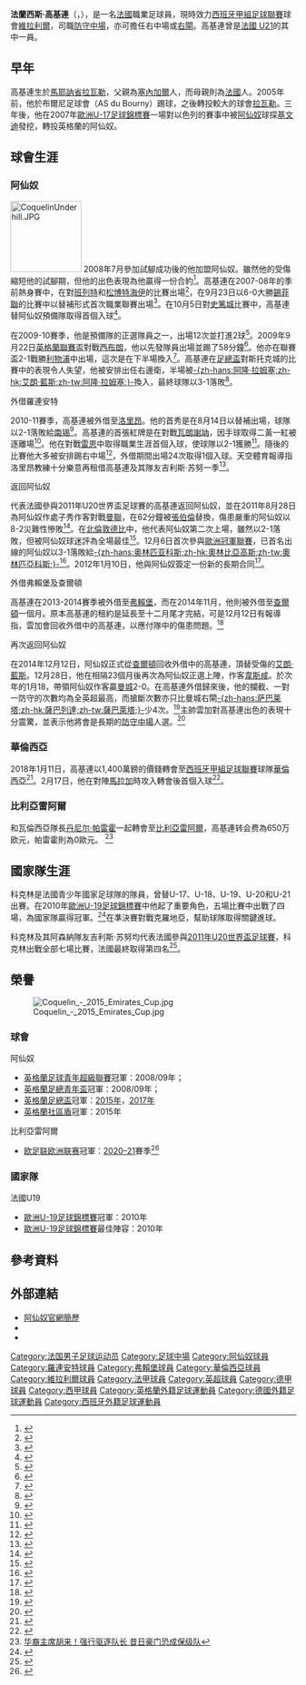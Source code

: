 {{noteTA|G1=arsenal|G2=英超|G3=FAcup|G4=足球|G5=西甲
|T=zh-hans:弗朗西斯·科奎林; zh-hk:法蘭西斯·高基連; zh-tw:法蘭西斯·科奎林
|1=zh-hans:弗朗西斯; zh-hk:法蘭西斯; zh-tw:法蘭西斯
|2=zh-hans:科奎林; zh-hk:高基連; zh-tw:科奎林
|3=zh-hans:洛里昂; zh-hk:羅連安特; 
}}
{{Infobox football biography
|     playername = 法蘭西斯·高基連<br />''Francis Coquelin''
|     nickname   = [[高鈞賢|高鈞賢]]（香港地區）
|          image = Coquelin-2015 (cropped).jpg
|  image_size = 250
|        caption = 
|       fullname = Francis Coquelin
|    dateofbirth = {{birth date and age|1991|5|13|df=y}}
|    cityofbirth = [[拉瓦勒_(馬耶訥)|拉瓦勒]]
| countryofbirth = {{FRA}}
|         height = {{height|m=1.78}}
|       position = [[中場|防守中場]]
|    currentclub = [[比利亞雷阿爾足球俱樂部|維拉利爾]]
|     clubnumber = 19
|    youthyears1 = 2000–2005
|    youthclubs1 = 布爾尼
|    youthyears2 = 2005–2008
|    youthclubs2 = 拉瓦勒足球俱樂部
|    youthyears3 = 2008
|    youthclubs3 = [[阿森纳足球俱乐部|阿仙奴]]
|         years1 = 2008–2018
|         clubs1 = [[阿森纳足球俱乐部|阿仙奴]]                     
|          caps1 = 105
|         goals1 = 0
|         years2 = 2010–2011
|         clubs2 = → [[洛里昂足球俱樂部|羅連安特]]（外借）             
|          caps2 = 24
|         goals2 = 1
|         years3 = 2013–2014
|         clubs3 = → [[弗赖堡体育俱乐部|弗赖堡]]（外借）             
|          caps3 = 16
|         goals3 = 0
|         years4 = 2014
|         clubs4 = → [[查尔顿竞技足球俱乐部|查尔顿]]（外借）             
|          caps4 = 5
|         goals4 = 0
|         years5 = 2018–2020
|         clubs5 = [[華倫西亞足球會|華倫西亞]]                     
|          caps5 = 61
|         goals5 = 1
|         years6 = 2020–
|         clubs6 = [[比利亞雷阿爾足球俱樂部|維拉利爾]]                     
|          caps6 = 23
|         goals6 = 0
<!-- LEAGUE GAMES ONLY - When you update this parameter, please update the pcupdate parameter! -->
|    nationalyears1 = 2007–2008 
|    nationalteam1 = [[法國17歲以下國家足球隊|法國 U17]] 
|    nationalcaps1 = 3 |nationalgoals1 = 0
|    nationalyears2 = 2008–2009 
|    nationalteam2 = [[法國18歲以下國家足球隊|法國 U18]] 
|    nationalcaps2 = 5 |nationalgoals2 = 0
|    nationalyears3 = 2009–2010 
|    nationalteam3 = [[法國19歲以下國家足球隊|法國 U19]] 
|    nationalcaps3 = 16 |nationalgoals3 = 0
|    nationalyears4 = 2010–2011
|    nationalteam4 = [[法國20歲以下國家足球隊|法國 U20]] 
|    nationalcaps4 = 12 |nationalgoals4 = 0
|    nationalyears5 = 2011–2012
|    nationalteam5 = [[法國21歲以下國家足球隊|法國 U21]] 
|    nationalcaps5 = 7
|    nationalgoals5 = 0
<!-- When you update this parameter, please update the ntupdate parameter! -->
|       pcupdate = 2021年8月16日
|       ntupdate = 
}}
'''法蘭西斯·高基連'''（{{lang-fr|'''Francis Coquelin'''}}，{{bd|1991年|5月13日|catidx=Coquelin, Francis}}），是一名[[法國|法國]]職業足球員，現時效力[[西班牙甲組足球聯賽|西班牙甲組足球聯賽]]球會[[比利亞雷阿爾足球俱樂部|維拉利爾]]，司職[[中場|防守中場]]，亦可擔任右中場或[[後衛|右閘]]。高基連曾是[[法國21歲以下國家足球隊|法國 U21]]的其中一員。

==早年==
高基連生於[[馬耶訥省|馬耶訥省]][[拉瓦勒_(馬耶訥)|拉瓦勒]]，父親為[[塞內加爾|塞內加爾]]人，而母親則為[[法國|法國]]人。2005年前，他於布爾尼足球會（AS du Bourny）踢球，之後轉投較大的球會[[拉瓦勒足球俱樂部|拉瓦勒]]。三年後，他在2007年[[歐洲U-17足球錦標賽|歐洲U-17足球錦標賽]]一場對以色列的賽事中被[[阿森纳足球俱乐部|阿仙奴]]球探[[基文迪|基文迪]]發挖，轉投英格蘭的阿仙奴。

== 球會生涯 ==
===阿仙奴===
[[File:CoquelinUnderhill.JPG|125px]]
2008年7月參加試腳成功後的他加盟阿仙奴。雖然他的受傷縮短他的試腳期，但他的出色表現為他贏得一份合約<ref>{{cite web | url=http://arsenalyouth.wordpress.com/2008/05/21/coquelin-signing-complete-and-new-home-kit-revealed/ | title=Coquelin signing complete and new home kit revealed | publisher=arsenalyouth.wordpress.com | access-date=2011-10-03 | archive-date=2011-07-18 | archive-url=https://web.archive.org/web/20110718085938/http://arsenalyouth.wordpress.com/2008/05/21/coquelin-signing-complete-and-new-home-kit-revealed/ | dead-url=no }}</ref>。高基連在2007-08年的季前熱身賽中，在對[[班列特足球會|班列特]]和[[松博特海伊足球俱樂部|松博特海伊]]的比賽出場<ref>{{cite web|url=http://www.arsenal.com/reserves-youth/players/francis-coquelin |title=Francis Coquelin |publisher=Arsenal F.C. |deadurl=yes |archiveurl=https://web.archive.org/web/20081219044304/http://www.arsenal.com/reserves-youth/players/francis-coquelin |archivedate=2008-12-19 }}</ref>，在9月23日以6-0大勝[[谢菲尔德联足球俱乐部|錫菲聯]]的比賽中以替補形式首次職業聯賽出場<ref>{{cite web | url=http://news.bbc.co.uk/sport1/hi/football/league_cup/7626710.stm | title=Arsenal 6–0 Sheff Utd | publisher=BBC Sport | date=23 September 2008 | accessdate=4 January 2010 | archive-date=2017-08-20 | archive-url=https://web.archive.org/web/20170820123018/http://news.bbc.co.uk/sport1/hi/football/league_cup/7626710.stm | dead-url=no }}</ref>。在10月5日對[[斯托克城足球俱乐部|史篤城]]比賽中，高基連替阿仙奴預備隊取得首個入球<ref>{{cite web | url=http://www.arsenal.com/match-menu/3020278/reserves/arsenal-res-v-stoke-city?tab=report | title=Arsenal Res. 3–2 Stoke Res. | publisher=Arsenal F.C. | deadurl=yes | archiveurl=https://web.archive.org/web/20081007190941/http://www.arsenal.com/match-menu/3020278/reserves/arsenal-res-v-stoke-city?tab=report | archivedate=2008-10-07 }}</ref>。

在2009-10賽季，他是預備隊的正選隊員之一，出場12次並打進2球<ref>{{cite web | url=http://www.arsenal.com/reserves-youth/players/francis-coquelin/2009/10?tab=report | title=2009/10 | Francis Coquelin | Reserve Players | Reserves & Youth | Arsenal.com | publisher=Arsenal F.C. | deadurl=yes | archiveurl=https://web.archive.org/web/20120602015443/http://www.arsenal.com/reserves-youth/players/francis-coquelin/2009/10 | archivedate=2012-06-02 }}</ref>。2009年9月22日[[英格蘭聯賽盃|英格蘭聯賽盃]]對戰[[西布罗姆维奇足球俱乐部|西布朗]]，他以先發隊員出場並踢了58分鐘<ref>{{cite web | url=http://www.arsenal.com/match-menu/3191260/first-team/arsenal-v-w.b.a.?tab=report | title=Arsenal 2–0 West Brom | publisher=Arsenal F.C. | deadurl=yes | archiveurl=https://web.archive.org/web/20131216015230/http://www.arsenal.com/match-menu/3191260/first-team/arsenal-v-w.b.a.?tab=report | archivedate=2013-12-16 }}</ref>。他亦在聯賽盃2-1戰勝[[利物浦足球俱乐部|利物浦]]中出場，這次是在下半場換入<ref>{{cite web | url=http://soccernet.espn.go.com/match?id=284385&cc=5739 | title=Match: Arsenal v Liverpool - English Carling Cup - ESPN Soccernet | publisher=ESPN | access-date=2011-10-03 | archive-date=2012-10-24 | archive-url=https://web.archive.org/web/20121024202504/http://soccernet.espn.go.com/match?id=284385&cc=5739 | dead-url=no }}</ref>。高基連在[[英格蘭足總盃|足總盃]]對斯托克城的比賽中的表現令人失望，他被安排出任右邊衛，半場被[[阿隆·拉姆塞|-{zh-hans:阿隆·拉姆塞;zh-hk:艾朗·藍斯;zh-tw:阿隆·拉姆塞;}-]]換入，最終球隊以3-1落敗<ref>{{cite web | url=http://soccernet.espn.go.com/match?id=285993&cc=5739 | title=Match: Stoke City v Arsenal - English FA Cup - ESPN Soccernet | publisher=ESPN | access-date=2011-10-03 | archive-date=2012-10-24 | archive-url=https://web.archive.org/web/20121024202509/http://soccernet.espn.go.com/match?id=285993&cc=5739 | dead-url=yes }}</ref>。

;外借羅連安特
2010-11賽季，高基連被外借至[[洛里昂足球俱樂部|洛里昂]]。他的首秀是在8月14日以替補出場，球隊以2-1落敗給[[南锡足球俱乐部|南锡]]<ref>{{cite web|url=http://www.arsenal.com/news/reserves-news/loan-watch-coquelin-makes-lorient-debut|title=Loan Watch: Coquelin makes Lorient debut | Reserves News | News |  Arsenal.com|accessdate=2011-05-01|date=2011-05-01|publisher=Arsenal.com|deadurl=yes|archiveurl=https://web.archive.org/web/20140201225214/http://www.arsenal.com/news/reserves-news/loan-watch-coquelin-makes-lorient-debut|archivedate=2014-02-01}}</ref>。高基連的首張紅牌是在對戰[[瓦朗謝訥足球俱樂部|瓦朗謝訥]]，因手球取得二黃一紅被逐離場<ref>{{cite web|url=http://younggunsblog.co.uk/2011/02/loanees-jet-scores-afobe-miyaichi-assist/|title=Loanees: JET Scores, Afobe & Miyaichi Assist | Young Guns | Arsenal Youth Development News & Analysis|accessdate=2011-03-01|date=2011-03-01|publisher=Young Guns Blog|archive-date=2019-08-23|archive-url=https://web.archive.org/web/20190823090416/http://younggunsblog.co.uk/2011/02/loanees-jet-scores-afobe-miyaichi-assist/|dead-url=yes}}</ref>。他在對戰[[雷恩足球俱乐部|雷恩]]中取得職業生涯首個入球，使球隊以2-1獲勝<ref>{{cite web|url=http://younggunsblog.co.uk/2011/04/video-coquelin-goal-v-rennes/|title=Video: Coquelin Goal v Rennes «  Young Guns | Arsenal Youth News & Analysis|accessdate=2011-04-17|date=2011-04-17|publisher=Young Guns Blog|archive-date=2020-02-17|archive-url=https://web.archive.org/web/20200217161645/http://younggunsblog.co.uk/2011/04/video-coquelin-goal-v-rennes/|dead-url=yes}}</ref>。隨後的比賽他大多被安排踢右中場<ref>{{cite web|url=http://www.ligue1.com/joueur/coquelin-francis|title=Ligue1.com - French Football League -  Player profile Francis COQUELIN|accessdate=2011-05-31|date=2011-05-31|publisher=Ligue1.com|archive-url=https://web.archive.org/web/20120614043801/http://www.ligue1.com/joueur/coquelin-francis|archive-date=2012-06-14|dead-url=yes}}</ref>，外借期間出場24次取得1個入球。天空體育報導指洛里昂教練十分樂意再租借高基連及其隊友吉利斯·苏努一季<ref>{{cite web|url=http://www.skysports.com/story/0,19528,12874_6919217,00.html|title=Lorient keen to keep Gunners | Sky Sports | Football | Transfer Centre | Possible Deal|accessdate=2011-05-31|date=2011-05-31|publisher=Patrick Haond|archive-date=2016-03-10|archive-url=https://web.archive.org/web/20160310095517/http://www.skysports.com/story/0,19528,12874_6919217,00.html|dead-url=no}}</ref>。

;返回阿仙奴
代表法國參與2011年U20世界盃足球賽的高基連返回阿仙奴，並在2011年8月28日為阿仙奴作處子秀作客對戰[[曼聯|曼聯]]，在62分鐘被[[亚历克斯·奥克斯雷德-张伯伦|張伯倫]]替換，傷患嚴重的阿仙奴以8-2災難性慘敗<ref>{{cite web|url=http://news.bbc.co.uk/sport1/hi/football/14606020.stm|title=BBC Sport - Man Utd 8-2 Arsenal|accessdate=2011-08-28|date=2012-08-28|publisher=BBC|archive-date=2020-09-20|archive-url=https://web.archive.org/web/20200920144841/https://www.bbc.co.uk/sport/football/14606020/|dead-url=no}}</ref>。在[[北倫敦德比|北倫敦德比]]中，他代表阿仙奴第二次上場，雖然以2-1落敗，但被阿仙奴球迷評為全場最佳<ref>{{cite web|url=http://www.arsenal.com/news/news-archive/man-of-the-match-against-spurs-coquelin?utm_source=feedburner&utm_medium=feed&utm_campaign=Feed%3A+arsenal-news+%28News+Feed%29|title=Man of the Match against Spurs - Coquelin | News Archive | News |  Arsenal.com|accessdate=2011-10-04|date=2011-10-04|publisher=Arsenal.com|deadurl=yes|archiveurl=https://web.archive.org/web/20150924044232/http://www.arsenal.com/news/news-archive/man-of-the-match-against-spurs-coquelin?utm_source=feedburner&utm_medium=feed&utm_campaign=Feed:+arsenal-news+(News+Feed)|archivedate=2015-09-24}}</ref>。12月6日首次參與[[歐洲冠軍聯賽|歐洲冠軍聯賽]]，已首名出線的阿仙奴以3-1落敗給[[奧林匹亞科斯足球俱樂部|-{zh-hans:奥林匹亚科斯;zh-hk:奧林比亞高斯;zh-tw:奧林匹亞科斯;}-]]<ref>{{cite web|url=http://www.skysports.com/football/match_report/0,19764,11065_3447150,00.html |title=Match Report | Olympiacos v Arsenal - 6th December 2011 | Sky Sports | Football News |date=2011-12-06 |publisher=Sky Sports |deadurl=yes |archiveurl=https://web.archive.org/web/20120201080318/http://www.skysports.com/football/match_report/0%2C19764%2C11065_3447150%2C00.html |archivedate=2012-02-01 }}</ref>。2012年1月10日，他與阿仙奴簽定一份新的長期合同<ref>{{cite web|url=http://www.arsenal.com/news/news-archive/coquelin-signs-new-long-term-contract|title=Coquelin signs new long-term contract | News Archive | News | Arsenal.com|accessdate=2012-01-10|date=2012-01-10|publisher=Arsenal.com|deadurl=yes|archiveurl=https://web.archive.org/web/20130927081601/http://www.arsenal.com/news/news-archive/coquelin-signs-new-long-term-contract|archivedate=2013-09-27}}</ref>。

;外借弗賴堡及查爾頓
高基連在2013-2014賽季被外借至[[弗賴堡|弗賴堡]]，而在2014年11月，他則被外借至[[查爾頓|查爾頓]]一個月。原本高基連的租約是延長至十二月尾才完結，可是12月12日有報導指，雲加會回收外借中的高基連，以應付隊中的傷患問題。<ref>{{cite web | url = http://www.cafc.co.uk/news/article/francis-coquelin-recalled-from-loan-by-arsenal-2139727.aspx | title = Francis Coquelin recalled from loan by Arsenal | publisher = Charlton Athletic FC | date = 12 December 2014 | accessdate = 12 December 2014 | deadurl = yes | archiveurl = https://web.archive.org/web/20141212202658/http://www.cafc.co.uk/news/article/francis-coquelin-recalled-from-loan-by-arsenal-2139727.aspx | archivedate = 2014年12月12日 }}</ref>

;再次返回阿仙奴
在2014年12月12日，阿仙奴正式從[[查爾頓|查爾頓]]回收外借中的高基連，頂替受傷的[[艾朗·藍斯|艾朗·藍斯]]。12月28日，他在相隔23個月後再次為阿仙奴正選上陣，作客[[韋斯咸|韋斯咸]]。於次年的1月18，帶領阿仙奴作客贏[[曼彻斯特城足球俱乐部|曼城]]2-0。在高基連外借歸來後，他的攔截、一對一防守的次數均為全英超最高，而搶斷次數亦只比曼城右閘[[柏保路·薩巴列達|-{zh-hans:萨巴莱塔;zh-hk:薩巴列達;zh-tw:薩巴萊塔;}-]]少4次。<ref>{{cite news|url=http://www.dailymail.co.uk/sport/football/article-2979102/Arsenal-s-Francis-Coquelin-emerged-Premier-League-s-best-defensive-player-returning-loan-solution-Gunners-midfield-problem.html|title=Arsenal mid Francis Coquelin has been most successful defensive player in second half of current Barclays Premier League season|accessdate=2015-03-05|work=Google|archive-date=2020-10-21|archive-url=https://web.archive.org/web/20201021091850/https://www.dailymail.co.uk/sport/football/article-2979102/Arsenal-s-Francis-Coquelin-emerged-Premier-League-s-best-defensive-player-returning-loan-solution-Gunners-midfield-problem.html|dead-url=no}}</ref>主帥雲加對高基連出色的表現十分震驚，並表示他將會是長期的[[防守中場|防守中場]]人選。<ref>{{cite news|url=http://www.theguardian.com/football/2015/mar/03/arsenal-francis-coquelin-arsene-wenger-qpr-sir-alex-ferguson|title=Wenger: Francis Coquelin could be a long-term solution|accessdate=2015-03-05|work=Google|archive-date=2020-11-08|archive-url=https://web.archive.org/web/20201108092147/http://www.theguardian.com/football/2015/mar/03/arsenal-francis-coquelin-arsene-wenger-qpr-sir-alex-ferguson|dead-url=no}}</ref>

=== 華倫西亞 ===
2018年1月11日，高基連以1,400萬鎊的價錢轉會至[[西班牙甲組足球聯賽|西班牙甲組足球聯賽]]球隊[[華倫西亞足球會|華倫西亞]]<ref>{{cite web |title= Club statement – Francis Coquelin |url= http://en.valenciacf.com/ver/77876/club-statement--francis-coquelin.html |language= en |access-date= 2018-03-17 |archive-date= 2018-09-11 |archive-url= https://web.archive.org/web/20180911194445/http://en.valenciacf.com/ver/77876/club-statement--francis-coquelin.html |dead-url= no }}</ref>。2月17日，他在對陣[[馬拉加足球會|馬拉加]]時攻入轉會後首個入球<ref>{{cite web|title=Francis Coquelin|url=https://www.whoscored.com/Players/69738/History/Francis-Coquelin|website=whoscored.com|accessdate=2018-02-18|language=en|archive-date=2015-12-21|archive-url=https://web.archive.org/web/20151221141725/http://www.whoscored.com/Players/69738/History/Francis-Coquelin|dead-url=no}}</ref>。

=== 比利亞雷阿爾 ===
和瓦倫西亞隊長[[丹尼尔·帕雷霍|丹尼尔·帕雷霍]]一起轉會至[[比利亞雷阿爾足球俱樂部|比利亞雷阿爾]]，高基連转会费為650万欧元，帕雷霍則為0歐元。
<ref>[https://www.sohu.com/a/412860346_461392 华裔主席胡来！强行驱逐队长 昔日豪门恐成保级队]</ref>

== 國家隊生涯 ==
科克林是法國青少年國家足球隊的隊員，曾替U-17、U-18、U-19、U-20和U-21出賽。在2010年[[歐洲U-19足球錦標賽|歐洲U-19足球錦標賽]]中他起了重要角色，五場比賽中出戰了四場，為國家隊贏得冠軍。<ref>{{cite web|url=http://www.fff.fr/individus/selections/visu_fiche.php?in_no=1606016767&id_cat=4|title=FFF : Equipe de France, football, Bleus, Laurent Blanc, émotion bleue, vidéo, blueprint, boutique|accessdate=2011-04-26|date=2011-04-26|publisher=French Football Federation|deadurl=yes|archiveurl=https://web.archive.org/web/20120722051225/http://www.fff.fr/individus/selections/visu_fiche.php?id_cat=4&in_no=1606016767|archivedate=2012-07-22}}</ref>在準決賽對戰克羅地亞，幫助球隊取得關鍵進球。

科克林及其阿森納隊友吉利斯·苏努均代表法國參與[[2011年U20世界盃足球賽|2011年U20世界盃足球賽]]，科克林出戰全部七場比賽，法國最終取得第四名<ref>{{cite web|url=http://www.fff.fr/individus/selections/der_selection.php?id_selection=4 |title=FFF : Equipe de France, football, Bleus, Laurent Blanc, émotion bleue, vidéo, fiche, boutique |accessdate=2011-06-13 |date=2011-06-13 |publisher=FFF |deadurl=yes |archiveurl=https://web.archive.org/web/20110903042638/http://www.fff.fr/individus/selections/der_selection.php?id_selection=4 |archivedate=2011-09-03 }}</ref>。

== 榮譽 ==
[[File:Coquelin_-_2015_Emirates_Cup.jpg|thumbnail]]
=== 球會 ===
;{{flagicon|ENG}} 阿仙奴
* [[英格蘭足球青年超級聯賽|英格蘭足球青年超級聯賽]]冠軍：2008/09年；
* [[英格蘭足總青年盃|英格蘭足總青年盃]]冠軍：2008/09年；
* [[英格蘭足總盃|英格蘭足總盃]]冠軍：[[2015年英格兰足总杯决赛|2015年]]，[[2017年英格兰足总杯决赛|2017年]]
* [[英格蘭社區盾|英格蘭社區盾]]冠軍：2015年

;{{flagicon|ESP}} 比利亞雷阿爾
* [[欧足联欧洲联赛|欧足联欧洲联赛]]冠軍：[[2020–21年歐霸盃|2020–21]]賽季<ref>{{cite web|url=https://www.881903.com/news/sports/2393280/%E6%AD%90%E9%9C%B8%E7%9B%83%E6%B1%BA%E8%B3%BD-%E7%B6%AD%E6%8B%89%E5%88%A9%E7%88%BE%E6%86%91%E4%BA%92%E5%B0%84%E5%8D%81%E4%BA%8C%E7%A2%BC%E6%93%8A%E6%95%97%E6%9B%BC%E8%81%AF|title=歐霸盃決賽　維拉利爾憑互射十二碼擊敗曼聯|publisher=商業電台|date=2021-05-27|access-date=2021-05-26|archive-date=2021-05-26|archive-url=https://web.archive.org/web/20210526221921/https://www.881903.com/news/sports/2393280/%E6%AD%90%E9%9C%B8%E7%9B%83%E6%B1%BA%E8%B3%BD-%E7%B6%AD%E6%8B%89%E5%88%A9%E7%88%BE%E6%86%91%E4%BA%92%E5%B0%84%E5%8D%81%E4%BA%8C%E7%A2%BC%E6%93%8A%E6%95%97%E6%9B%BC%E8%81%AF|dead-url=no}}</ref>

=== 國家隊 ===
;{{flagicon|FRA}} 法國U19
* [[歐洲U-19足球錦標賽|歐洲U-19足球錦標賽]]冠軍：2010年
* [[歐洲U-19足球錦標賽|歐洲U-19足球錦標賽]]最佳陣容：2010年

== 參考資料 ==
{{reflist|2}}

== 外部連結 ==
*[https://web.archive.org/web/20081219044304/http://www.arsenal.com/reserves-youth/players/francis-coquelin 阿仙奴官網簡歷]
*{{soccerbase|id=49975|name=法蘭西斯·高基連}}
*{{Soccerway}}

{{維拉利爾足球會球員名單}}

{{DEFAULTSORT:Coquelin, Francis}}
[[Category:法国男子足球运动员|Category:法国男子足球运动员]]
[[Category:足球中場|Category:足球中場]]
[[Category:阿仙奴球員|Category:阿仙奴球員]]
[[Category:羅連安特球員|Category:羅連安特球員]]
[[Category:弗賴堡球員|Category:弗賴堡球員]]
[[Category:華倫西亞球員|Category:華倫西亞球員]]
[[Category:維拉利爾球員|Category:維拉利爾球員]]
[[Category:法甲球員|Category:法甲球員]]
[[Category:英超球員|Category:英超球員]]
[[Category:德甲球員|Category:德甲球員]]
[[Category:西甲球員|Category:西甲球員]]
[[Category:英格蘭外籍足球運動員|Category:英格蘭外籍足球運動員]]
[[Category:德國外籍足球運動員|Category:德國外籍足球運動員]]
[[Category:西班牙外籍足球運動員|Category:西班牙外籍足球運動員]]